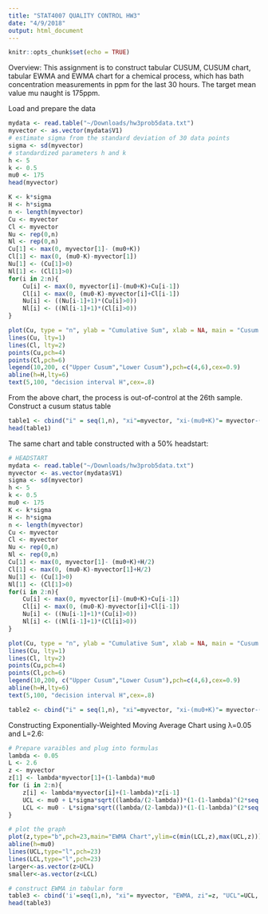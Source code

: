 ```yaml
---
title: "STAT4007 QUALITY CONTROL HW3"
date: "4/9/2018"
output: html_document
---
```


```r
knitr::opts_chunk$set(echo = TRUE)
```
Overview: This assignment is to construct tabular CUSUM, CUSUM chart, tabular EWMA 
and EWMA chart for a chemical process, which has bath concentration measurements 
in ppm for the last 30 hours. The target mean value mu naught is 175ppm.

Load and prepare the data 
```r
mydata <- read.table("~/Downloads/hw3prob5data.txt")
myvector <- as.vector(mydata$V1)
# estimate sigma from the standard deviation of 30 data points
sigma <- sd(myvector) 
# standardized parameters h and k 
h <- 5
k <- 0.5
mu0 <- 175
head(myvector)
```
```r
K <- k*sigma
H <- h*sigma
n <- length(myvector)
Cu <- myvector
Cl <- myvector
Nu <- rep(0,n)
Nl <- rep(0,n)
Cu[1] <- max(0, myvector[1]- (mu0+K))
Cl[1] <- max(0, (mu0-K)-myvector[1])
Nu[1] <- (Cu[1]>0)
Nl[1] <- (Cl[1]>0)
for(i in 2:n){
    Cu[i] <- max(0, myvector[i]-(mu0+K)+Cu[i-1])
    Cl[i] <- max(0, (mu0-K)-myvector[i]+Cl[i-1])
    Nu[i] <- ((Nu[i-1]+1)*(Cu[i]>0))
    Nl[i] <- ((Nl[i-1]+1)*(Cl[i]>0))
}
```
```r
plot(Cu, type = "n", ylab = "Cumulative Sum", xlab = NA, main = "Cusum Status Chart")
lines(Cu, lty=1)
lines(Cl, lty=2)
points(Cu,pch=4)
points(Cl,pch=6)
legend(10,200, c("Upper Cusum","Lower Cusum"),pch=c(4,6),cex=0.9)
abline(h=H,lty=6)
text(5,100, "decision interval H",cex=.8)
```

From the above chart, the process is out-of-control at the 26th sample.
Construct a cusum status table 
```r
table1 <- cbind("i" = seq(1,n), "xi"=myvector, "xi-(mu0+K)"= myvector-(mu0+K), "Ci+" = Cu, "Ni+"=Nu, "(mu0-K)-xi"=(mu0-K)-myvector, "Ci-"=Cl, "Ni-"= Nl)
head(table1)
```

The same chart and table constructed with a 50% headstart:
```r
# HEADSTART
mydata <- read.table("~/Downloads/hw3prob5data.txt")
myvector <- as.vector(mydata$V1)
sigma <- sd(myvector)
h <- 5
k <- 0.5
mu0 <- 175
K <- k*sigma
H <- h*sigma
n <- length(myvector)
Cu <- myvector
Cl <- myvector
Nu <- rep(0,n)
Nl <- rep(0,n)
Cu[1] <- max(0, myvector[1]- (mu0+K)+H/2)
Cl[1] <- max(0, (mu0-K)-myvector[1]+H/2)
Nu[1] <- (Cu[1]>0)
Nl[1] <- (Cl[1]>0)
for(i in 2:n){
    Cu[i] <- max(0, myvector[i]-(mu0+K)+Cu[i-1])
    Cl[i] <- max(0, (mu0-K)-myvector[i]+Cl[i-1])
    Nu[i] <- ((Nu[i-1]+1)*(Cu[i]>0))
    Nl[i] <- ((Nl[i-1]+1)*(Cl[i]>0))
}
```
```r
plot(Cu, type = "n", ylab = "Cumulative Sum", xlab = NA, main = "Cusum Status Chart")
lines(Cu, lty=1)
lines(Cl, lty=2)
points(Cu,pch=4)
points(Cl,pch=6)
legend(10,200, c("Upper Cusum","Lower Cusum"),pch=c(4,6),cex=0.9)
abline(h=H,lty=6)
text(5,100, "decision interval H",cex=.8)
```
```r
table2 <- cbind("i" = seq(1,n), "xi"=myvector, "xi-(mu0+K)"= myvector-(mu0+K), "Ci+" = Cu, "Ni+"=Nu, "(mu0-K)-xi"=(mu0-K)-myvector, "Ci-"=Cl, "Ni-"= Nl)
```
Constructing Exponentially-Weighted Moving Average Chart using λ=0.05 and L=2.6:
```r
# Prepare varaibles and plug into formulas
lambda <- 0.05
L <- 2.6
z <- myvector
z[1] <- lambda*myvector[1]+(1-lambda)*mu0
for (i in 2:n){
    z[i] <- lambda*myvector[i]+(1-lambda)*z[i-1]
    UCL <- mu0 + L*sigma*sqrt((lambda/(2-lambda))*(1-(1-lambda)^(2*seq(1,n))))
    LCL <- mu0 - L*sigma*sqrt((lambda/(2-lambda))*(1-(1-lambda)^(2*seq(1,n))))
}
```

```r
# plot the graph
plot(z,type="b",pch=23,main="EWMA Chart",ylim=c(min(LCL,z),max(UCL,z)))
abline(h=mu0) 								
lines(UCL,type="l",pch=23)						
lines(LCL,type="l",pch=23)			
larger<-as.vector(z>UCL)
smaller<-as.vector(z<LCL)
```

```r
# construct EWMA in tabular form 
table3 <- cbind('i'=seq(1,n), "xi"= myvector, "EWMA, zi"=z, "UCL"=UCL, "LCL"=LCL, ">UCL?"=larger, "<LCL?"=smaller)
head(table3)
```